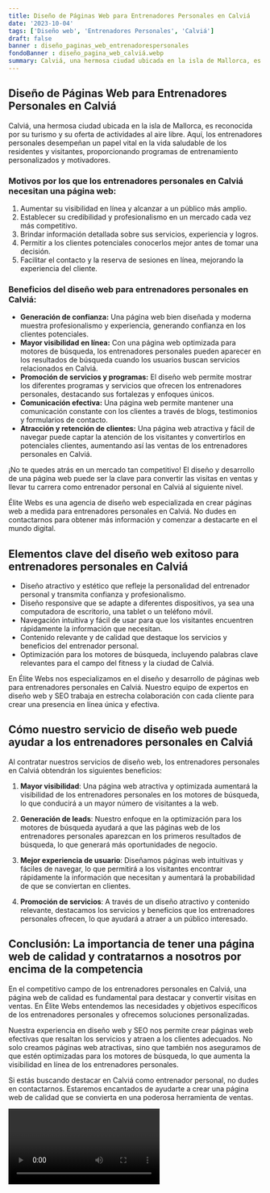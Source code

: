 ```yaml
---
title: Diseño de Páginas Web para Entrenadores Personales en Calviá
date: '2023-10-04'
tags: ['Diseño web', 'Entrenadores Personales', 'Calviá']
draft: false
banner : diseño_paginas_web_entrenadorespersonales
fondoBanner : diseño_pagina_web_calviá.webp
summary: Calviá, una hermosa ciudad ubicada en la isla de Mallorca, es reconocida por su turismo y su oferta de actividades al aire libre. Aquí, los entrenadores personales desempeñan un papel vital en la vida saludable de los residentes y visitantes, proporcionando programas de entrenamiento personalizados y motivadores.
---
```


## Diseño de Páginas Web para Entrenadores Personales en Calviá

Calviá, una hermosa ciudad ubicada en la isla de Mallorca, es reconocida por su turismo y su oferta de actividades al aire libre. Aquí, los entrenadores personales desempeñan un papel vital en la vida saludable de los residentes y visitantes, proporcionando programas de entrenamiento personalizados y motivadores.

### Motivos por los que los entrenadores personales en Calviá necesitan una página web:

1. Aumentar su visibilidad en línea y alcanzar a un público más amplio.
2. Establecer su credibilidad y profesionalismo en un mercado cada vez más competitivo.
3. Brindar información detallada sobre sus servicios, experiencia y logros.
4. Permitir a los clientes potenciales conocerlos mejor antes de tomar una decisión.
5. Facilitar el contacto y la reserva de sesiones en línea, mejorando la experiencia del cliente.

### Beneficios del diseño web para entrenadores personales en Calviá:

- **Generación de confianza:** Una página web bien diseñada y moderna muestra profesionalismo y experiencia, generando confianza en los clientes potenciales.
- **Mayor visibilidad en línea:** Con una página web optimizada para motores de búsqueda, los entrenadores personales pueden aparecer en los resultados de búsqueda cuando los usuarios buscan servicios relacionados en Calviá.
- **Promoción de servicios y programas:** El diseño web permite mostrar los diferentes programas y servicios que ofrecen los entrenadores personales, destacando sus fortalezas y enfoques únicos.
- **Comunicación efectiva:** Una página web permite mantener una comunicación constante con los clientes a través de blogs, testimonios y formularios de contacto.
- **Atracción y retención de clientes:** Una página web atractiva y fácil de navegar puede captar la atención de los visitantes y convertirlos en potenciales clientes, aumentando así las ventas de los entrenadores personales en Calviá.

¡No te quedes atrás en un mercado tan competitivo! El diseño y desarrollo de una página web puede ser la clave para convertir las visitas en ventas y llevar tu carrera como entrenador personal en Calviá al siguiente nivel.

Élite Webs es una agencia de diseño web especializada en crear páginas web a medida para entrenadores personales en Calviá. No dudes en contactarnos para obtener más información y comenzar a destacarte en el mundo digital.

<GifSeo />

<Cta />

## Elementos clave del diseño web exitoso para entrenadores personales en Calviá

- Diseño atractivo y estético que refleje la personalidad del entrenador personal y transmita confianza y profesionalismo.
- Diseño responsive que se adapte a diferentes dispositivos, ya sea una computadora de escritorio, una tablet o un teléfono móvil.
- Navegación intuitiva y fácil de usar para que los visitantes encuentren rápidamente la información que necesitan.
- Contenido relevante y de calidad que destaque los servicios y beneficios del entrenador personal.
- Optimización para los motores de búsqueda, incluyendo palabras clave relevantes para el campo del fitness y la ciudad de Calviá.

En Élite Webs nos especializamos en el diseño y desarrollo de páginas web para entrenadores personales en Calviá. Nuestro equipo de expertos en diseño web y SEO trabaja en estrecha colaboración con cada cliente para crear una presencia en línea única y efectiva.

## Cómo nuestro servicio de diseño web puede ayudar a los entrenadores personales en Calviá

Al contratar nuestros servicios de diseño web, los entrenadores personales en Calviá obtendrán los siguientes beneficios:

1. **Mayor visibilidad**: Una página web atractiva y optimizada aumentará la visibilidad de los entrenadores personales en los motores de búsqueda, lo que conducirá a un mayor número de visitantes a la web.

2. **Generación de leads**: Nuestro enfoque en la optimización para los motores de búsqueda ayudará a que las páginas web de los entrenadores personales aparezcan en los primeros resultados de búsqueda, lo que generará más oportunidades de negocio.

3. **Mejor experiencia de usuario**: Diseñamos páginas web intuitivas y fáciles de navegar, lo que permitirá a los visitantes encontrar rápidamente la información que necesitan y aumentará la probabilidad de que se conviertan en clientes.

4. **Promoción de servicios**: A través de un diseño atractivo y contenido relevante, destacamos los servicios y beneficios que los entrenadores personales ofrecen, lo que ayudará a atraer a un público interesado.

## Conclusión: La importancia de tener una página web de calidad y contratarnos a nosotros por encima de la competencia

En el competitivo campo de los entrenadores personales en Calviá, una página web de calidad es fundamental para destacar y convertir visitas en ventas. En Élite Webs entendemos las necesidades y objetivos específicos de los entrenadores personales y ofrecemos soluciones personalizadas.

Nuestra experiencia en diseño web y SEO nos permite crear páginas web efectivas que resaltan los servicios y atraen a los clientes adecuados. No solo creamos páginas web atractivas, sino que también nos aseguramos de que estén optimizadas para los motores de búsqueda, lo que aumenta la visibilidad en línea de los entrenadores personales.

Si estás buscando destacar en Calviá como entrenador personal, no dudes en contactarnos. Estaremos encantados de ayudarte a crear una página web de calidad que se convierta en una poderosa herramienta de ventas.

<Video />

<CtaBot job='Entrenadores Personales' city='Calviá'/>

<Gmaps query='Calviá+españa+maps' />